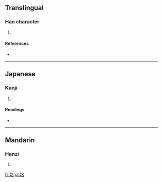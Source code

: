 ==Translingual==

===Han character===
{{Han char|rn=38|rad=女|as=06|sn=9|four=4746<sub>2</sub>|canj=女弓戈口 (VNIR)|ids=⿰[[女]][[名]]}}

# {{defn|Han|sort=女06}}

====References====
* {{Han ref|kx=0261.020|dkj=06237|dj=0527.070|hdz=21047.020|uh=59F3|ud=23027|bh=CE71|bd=52849}}

----

==Japanese==

===Kanji===
{{ja-kanji|grade=|rs=女06}}

# {{defn|lang=ja|sort=女06}}

====Readings====
* {{ja-readings|on=[[べい]] (bei), [[みょう]] (myō)|kun=[[みめよい]] (mimeyoi)}}

----

==Mandarin==

===Hanzi===
{{cmn-hanzi|pin=[[mǐng]] ([[ming3]])|wg=ming<sup>3</sup>}}

# {{defn|lang=cmn|sort=女06}}

[[fr:姳]]
[[pl:姳]]